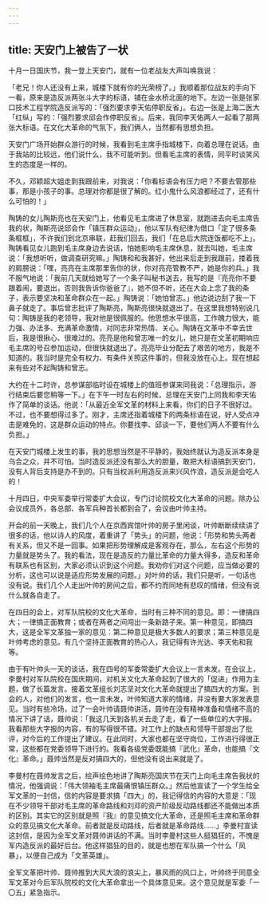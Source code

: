 ```yaml
---
---
---
```

title: 天安门上被告了一状
---




十月一日国庆节，我一登上天安门，就有一位老战友大声叫唤我说：

「老兄！你人还没有上来，城楼下就有你的光荣榜了。」我顺着那位战友的手向下一看，原来是造反派两张斗大字的标语，铺在金水桥北面的地下。左边一张是张家口技术工程学院造反派写的：「强烈要求李天佑停职反省」。右边一张是上海二医大「红纵」写的：「强烈要求邱会作停职反省」。后来，我同李天佑两人一起看了那两张大标语。在文化大革命的气氛下，我们俩人，当然都有思想负担。

天安门广场开始群众游行的时候，我看到毛主席手指城楼下，向着总理在说话。由于我站的比较远，他们说什么，我不可能听到。但看毛主席的表情，同平时谈笑风生的态度是一样的。

不久，邓颖超大姐走到我跟前来，对我说：「你看标语会有压力吧？不要去管那些事，那是小孩子的事。总理对你都是很了解的。红小鬼什么风浪都经过了，还有什么可怕的！」

陶铸的女儿陶斯亮也在天安门上，他看见毛主席进了休息室，就跑进去向毛主席告我的状，陶斯亮说邱会作「镇压群众运动」，他以军队有纪律为借口「定了很多条条框框」，不许我们到北京串联，赶我们回去，我们「在总后大院连饭都吃不上」。陶铸看见女儿跑到毛主席身边去说话，怕她影响毛主席休息，就去叫她，毛主席说：「我想听听，做调查研究嘛。」陶铸和和我甚好，他出来后走到我跟前，搂着我的肩膀说：「嘿，亮亮在主席那里告你的状，你对亮亮管教不严，她是你的兵。」我不服气地说：「我前几天就给她写了一个条子叫秘书送去，我写的是『亮亮你不要跟着闹，要退出，否则我告诉你爸爸了』，她不但不听，还在大会上念了我的条子，表示要坚决和革命群众在一起。」陶铸说：「她怕曾志。」他边说边刮了我一下鼻子就走了。事后曾志批评了陶斯亮，陶斯亮很快就退出了。在这里我想特别说几句：陶铸是我的老领导，我对他是很佩服的。他思想水平很高，工作魄力很大，能力强、办法多、充满革命激情，对同志非常热情、关心。陶铸在文革中不幸去世后，我是很揪心、很难过的。亮亮是他和曾志唯一的女儿，她只是在文革初期响应毛主席的号召参加运动，但很快就退出了。亮亮毕业分配去了艰苦的地方，我是不知道的。我当时是完全有权力、有条件关照这件事的，但我没放在心上。现在想起来有些对不起陶铸和曾志。

大约在十二时许，总参谋部临时设在城楼上的值班参谋来同我说：「总理指示，游行结束后要您稍等一下。」在下午一时左右的时候，总理在天安门上同我和李天佑作了简单的谈话。他说：「从最近全军文革的材料上来看，你们的日子不很好过。不过，也不要想得过多了。刚才，主席还指着城楼下的两条标语在说，好人受点冲击是难免的，这是群众运动的特点。你要找李、邱谈一下，要他们两人不要有什么负担。」

在天安门城楼上发生的事，我的思想当然是不平静的，我始终就认为造反派本身是乌合之众，并不可怕。当时造反派还没有那么大的胆量，敢把大标语搞到天安门，没有人背后支持是办不到的。只有当权派利用造反派来兴风作浪，造反派是会吃人的！

十月四日，中央军委举行常委扩大会议，专门讨论院校文化大革命的问题。除办公会议成员外，各总部、各军兵种首长都到会了，会议由叶帅主持。

开会的前一天晚上，我们几个人在京西宾馆叶帅的房子里闲谈，叶帅断断续续讲了很多的话，他以诗人的风度，着重讲了「势头」的问题，他说：「形势和势头两者有关系，但又不是一回事。如果把形势理解成是客观存在，那么，左右这个形势的力量就是势头了。我的看法，现在是造反的力量比革命的力量大得多，造反和革命有联系也有区别，大家必须认识到这个问题。我劝你们对这个问题，应当做必要的分析，这也可以说是适应形势发展的问题。」对叶帅的话，我们只是听，一句话也没有说。我们几个人走出叶帅的房间之后，都不约而同地有悲叹的情绪，但没有说什么就各自走了。

在四日的会上，对军队院校的文化大革命，当时有三种不同的意见。即：一律搞四大；一律搞正面教育；或者在两者之间闯出一条新路子来。第一种意见，即搞四大，这是全军文革独一家的意见：第二种意见是极大多数人的要求；第三种意见是叶帅考虑的意见。有几个坚持正面教育的热心人，我记得有许光达、李天佑和我等。

由于有叶帅头一天的谈话，我在四号的军委常委扩大会议上一言未发。在会议上，李曼村对军队院校在国庆期间，对机关文化大革命起到了很大的「促进」作用为主题，做了长篇发言。接着文革组长刘志坚对文化大革命就提出了搞四大的方案。到会的人，对他们的发言，也一言未发，叶帅知道大家的情绪，并没有要大家发表意见。当时有些冷场，过了一会叶帅请聂帅讲活，聂帅在没有精神准备和情绪不高的情况下讲了话，聂帅说：「我这几天到各机关去走了走，看了一些单位的大字报。我看那些大字报的内容，有的写得很不错。对工作上的缺点和领导干部提出了批评，对今后的工作提出了建议。在此同时，大家也都在坚守岗位，工作进行得很正常，这些都在党委领导下进行的。我看各级党委既能搞『武化』革命，也能搞『文化』革命。」聂帅当然是反对搞四大的，但他没有说出来就是了。

李曼村在聂帅发言之后，绘声绘色地讲了陶斯亮国庆节在天门上向毛主席告我状的情况，他强调说：「伟大领袖毛主席最痛恨镇压群众。」然后他宣读了一个学生给全军文革的一封信，信的内容是要求搞「四大」的，我记得信的内容的大意是：「现在不少领导干部对毛主席的革命路线和刘邓的资产阶级反动路线都还不能做出本质的区别。其实它的区别就是照『我』的意见搞文化大革命，还是照毛主席和革命群众的意见搞文化大革命。前者就是反动路线，后者就是革命路线……」李曼村宣读这封信，是因为全军文革对聂帅讲话的不满。当时李曼村这些人挺猖狂的，不愧是军内造反派的最好后台。他这样猖狂的目的，就是也想在军队搞一个什么「风暴」，以便自己成为「文革英雄」。

全军文革把叶帅、聂帅推到大风大浪的浪尖上，暴风雨的风口上，叶帅终于同意全军文革对今后军队院校的文化大革命拿出一个具体意见来。这个意见就是军委「一〇五」紧急指示。